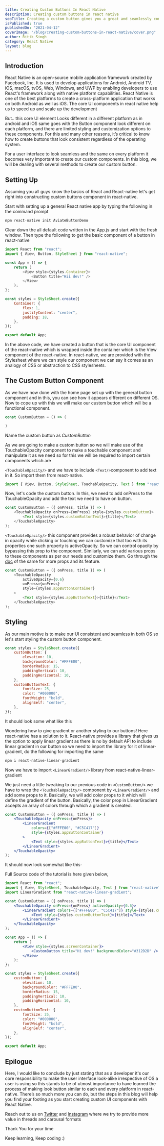 ```yaml
---
title: Creating Custom Buttons In React Native
description: Creating custom buttons in react native
seoTitle: Creating a custom button gives you a great and seamlessly consistent UI irrespective of OS. This becomes of utmost importance to implement as the core UI button of react-native looks different in different OS.
isPublished: true
publishedOn: "2021-04-12"
coverImage: "/blog/creating-custom-buttons-in-react-native/cover.png"
author: Ritik Singh
category: React Native
layout: blog
---
```


## Introduction

React Native is an open-source mobile application framework created by Facebook, Inc. It is used to develop applications for Android, Android TV, iOS, macOS, tvOS, Web, Windows, and UWP by enabling developers to use React's framework along with native platform capabilities. React Native is one of the best platforms to create a cross-platform application that works on both Android as well as iOS. The core UI components in react native help us to speed up and scale up the development

But.. this core UI element Looks different in a different platform as in android and iOS same goes with the Button component look different on each platform, and there are limited styling and customization options to these components. For this and many other reasons, it’s critical to know how to create buttons that look consistent regardless of the operating system.

<!-- ![Buttons in different OS](/assets/frame-13-1-.png) -->

For a user interface to look seamless and the same on every platform it becomes very important to create our custom components. In this blog, we will be dealing with several methods to create our custom button.

<!--EndFragment-->

<!--StartFragment-->

## Setting Up

Assuming you all guys know the basics of React and React-native let's get right into constructing custom buttons component in react-native.

Start with setting up a general React native app by typing the following in the command prompt

<!--EndFragment-->

```javascript
npm react-native init AviateButtonDemo
```

<!--StartFragment-->

Clear down the all default code written in the App.js and start with the fresh window. Then type the following to get the basic component of a button in react-native

<!--EndFragment-->

```javascript
import React from "react";
import { View, Button, StyleSheet } from "react-native";

const App = () => {
	return (
		<View style={styles.Container}>
			<Button title="Hii dev!" />
		</View>
	);
};

const styles = StyleSheet.create({
	Container: {
		flex: 1,
		justifyContent: "center",
		padding: 18,
	},
});

export default App;
```

<!--StartFragment-->

In the above code, we have created a button that is the core UI component of the react-native which is wrapped inside the container which is the View component of the react-native. In react-native, we are provided with the Stylesheet where we can style our component we can say it comes as an analogy of CSS or abstraction to CSS stylesheets.

<!--EndFragment-->

<!--StartFragment-->

## The Custom Button Component

As we have now done with the home page set up with the general button component and in this, you can see how it appears different on different OS. Now to cope up with this we will make our custom button which will be a functional component.

<!--EndFragment-->

```javascript
const CustomButton = () => (

)
```

<!--StartFragment-->

Name the custom button as _CustomButton_

As we are going to make a custom button so we will make use of the TouchableOpacity component to make a touchable component and manipulate it as we need so for this we will be required to import certain components which are

`<TouchableOpacity/>` and we have to include `<Text/>`component to add text in it. So import them from react-native.

<!--EndFragment-->

```javascript
import { View, Button, StyleSheet, TouchableOpacity, Text } from "react-native";
```

<!--StartFragment-->

Now, let's code the custom button. In this, we need to add onPress to the TouchableOpacity and add the text we need to have on button.

<!--EndFragment-->

```javascript
const CustomButton = ({ onPress, title }) => (
	<TouchableOpacity onPress={onPress} style={styles.customButton}>
		<Text style={styles.customButtonText}>{title}</Text>
	</TouchableOpacity>
);
```

<!--StartFragment-->

`<TouchableOpacity/>` this component provides a robust behavior of change in opacity while clicking or touching we can customize that too with its properties one such property is activeOpacity. So we can control opacity by bypassing this prop to the component. Similarly, we can add various props to these components as per our needs and customize them. Go through the [doc](https://reactnative.dev/docs/touchableopacity) of the same for more props and its feature.

<!--EndFragment-->

```javascript
const CustomButton = ({ onPress, title }) => (
	<TouchableOpacity
		activeOpacity={0.6}
		onPress={onPress}
		style={styles.appButtonContainer}
	>
		<Text style={styles.appButtonText}>{title}</Text>
	</TouchableOpacity>
);
```

<!--StartFragment-->

## Styling

As our main motive is to make our UI consistent and seamless in both OS so let's start styling the custom button component.

<!--EndFragment-->

```javascript
const styles = StyleSheet.create({
	customButton: {
		elevation: 10,
		backgroundColor: "#FFFE00",
		borderRadius: 15,
		paddingVertical: 10,
		paddingHorizontal: 10,
	},
	customButtonText: {
		fontSize: 25,
		color: "#000000",
		fontWeight: "bold",
		alignSelf: "center",
	},
});
```

<!--StartFragment-->

It should look some what like this

<!--EndFragment-->

<!-- ![Demonstration on emulator](/assets/3.png) -->

<!--StartFragment-->

Wondering how to give gradient or another styling to our buttons! Here react-native has a solution to it. React-native provides a library that gives us the option to apply linear gradient as there is no by default API to include linear gradient in our button so we need to import the library for it of linear-gradient, do the following for importing the same

<!--EndFragment-->

<!--StartFragment-->

```jsx
npm i react-native-linear-gradient
```

<!--EndFragment-->

<!--StartFragment-->

Now we have to import `<LinearGradient/>` library from react-native-linear-gradient

We just need a little tweaking to our previous code in `<CustomButton/>` we have to wrap the `<TouchableOpacity/>` component by `<LinearGradient/>` and add some props to it. Basically, we will add color props to it which will define the gradient of the button. Basically, the color prop in LinearGradient accepts an array of colors through which a gradient is created.

```jsx
const CustomButton = ({ onPress, title }) => (
	<TouchableOpacity onPress={onPress}>
		<LinearGradient
			colors={["#FFFE00", "#C5C417"]}
			style={styles.appButtonContainer}
		>
			<Text style={styles.appButtonText}>{title}</Text>
		</LinearGradient>
	</TouchableOpacity>
);
```

It should now look somewhat like this-

<!-- ![With gradient](/assets/2.png) -->

Full Source code of the tutorial is here given below,

```jsx
import React from "react";
import { View, StyleSheet, TouchableOpacity, Text } from "react-native";
import LinearGradient from "react-native-linear-gradient";

const CustomButton = ({ onPress, title }) => (
	<TouchableOpacity onPress={onPress} activeOpacity={0.6}>
		<LinearGradient colors={["#FFFE00", "C5C417"]} style={styles.customButton}>
			<Text style={styles.customButtonText}>{title}</Text>
		</LinearGradient>
	</TouchableOpacity>
);

const App = () => {
	return (
		<View style={styles.screenContainer}>
			<CustomButton title="Hi dev!" backgroundColor="#312D2D" />
		</View>
	);
};

const styles = StyleSheet.create({
	customButton: {
		elevation: 10,
		backgroundColor: "#FFFE00",
		borderRadius: 15,
		paddingVertical: 10,
		paddingHorizontal: 10,
	},
	customButtonText: {
		fontSize: 25,
		color: "#000000",
		fontWeight: "bold",
		alignSelf: "center",
	},
});

export default App;
```

## Epilogue

Here, I would like to conclude by just stating that as a developer it's our core responsibility to make the user interface look-alike irrespective of OS a user is using so this stands to be of utmost importance to have learned the process of making look button similar to each and every platform in react-native. There’s so much more you can do, but the steps in this blog will help you find your footing as you start creating custom UI components with React Native.

Reach out to us on [](https://twitter.com/kartikey_yadav7)[Twitter](https://twitter.com/aviatecoders) and [Instagram](https://instagram.com/aviatecoders) where we try to provide more value in threads and carousal formats

Thank You for your time

Keep learning, Keep coding :)

<!--EndFragment-->
